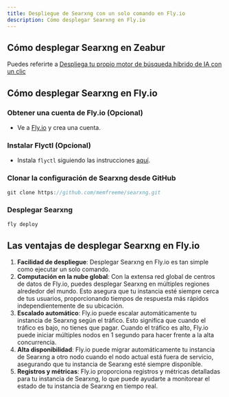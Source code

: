 ```yaml
---
title: Despliegue de Searxng con un solo comando en Fly.io
description: Cómo desplegar Searxng en Fly.io
---
```


## Cómo desplegar Searxng en Zeabur

Puedes referirte a [Despliega tu propio motor de búsqueda híbrido de IA con un clic](/docs/one-click-deploy-ai-search)

## Cómo desplegar Searxng en Fly.io

<Steps>

### Obtener una cuenta de Fly.io (Opcional)

-   Ve a [Fly.io](https://fly.io) y crea una cuenta.

### Instalar Flyctl (Opcional)

-   Instala `flyctl` siguiendo las instrucciones [aquí](https://fly.io/docs/flyctl/install/).

### Clonar la configuración de Searxng desde GitHub

```js
git clone https://github.com/memfreeme/searxng.git
```

### Desplegar Searxng

```js
fly deploy
```

</Steps>

## Las ventajas de desplegar Searxng en Fly.io

1. **Facilidad de despliegue**: Desplegar Searxng en Fly.io es tan simple como ejecutar un solo comando.
2. **Computación en la nube global**: Con la extensa red global de centros de datos de Fly.io, puedes desplegar Searxng en múltiples regiones alrededor del mundo. Esto asegura que tu instancia esté siempre cerca de tus usuarios, proporcionando tiempos de respuesta más rápidos independientemente de su ubicación.
3. **Escalado automático**: Fly.io puede escalar automáticamente tu instancia de Searxng según el tráfico. Esto significa que cuando el tráfico es bajo, no tienes que pagar. Cuando el tráfico es alto, Fly.io puede iniciar múltiples nodos en 1 segundo para hacer frente a la alta concurrencia.
4. **Alta disponibilidad**: Fly.io puede migrar automáticamente tu instancia de Searxng a otro nodo cuando el nodo actual está fuera de servicio, asegurando que tu instancia de Searxng esté siempre disponible.
5. **Registros y métricas**: Fly.io proporciona registros y métricas detalladas para tu instancia de Searxng, lo que puede ayudarte a monitorear el estado de tu instancia de Searxng en tiempo real.
